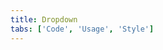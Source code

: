```yaml
---
title: Dropdown
tabs: ['Code', 'Usage', 'Style']
---
```


<ComponentCode
    name="Dropdown"
    component="dropdown"
    variation="dropdown"
    hasReactVersion
    hasLightVersion
    hasVueVersion="dropdown--default"
    >
</ComponentCode>
<ComponentCode
    name="Dropdown (Up)"
    component="dropdown"
    variation="dropdown--up"
    codepen="eeGYvQ"
    hasReactVersion
    hasLightVersion
    hasVueVersion="dropdown--default&knob-up=true"
    >
</ComponentCode>
<ComponentCode
    name="Dropdown inline"
    component="dropdown"
    variation="dropdown--inline"
    hasReactVersion
    hasVueVersion="dropdown--default&knob-inline=true"
    >
</ComponentCode>
<ComponentReact
    name="Multi select"
    component="MultiSelect"
    variation="MultiSelect"
    >
</ComponentReact>
<ComponentReact
    name="Filterable multi select"
    component="MultiSelect"
    variation="MultiSelect.Filterable"
    >
</ComponentReact>
<ComponentReact
    name="Inline multi select"
    component="MultiSelect"
    variation="MultiSelect.Inline"
    >
</ComponentReact>
<ComponentReact
    name="Combo box"
    component="ComboBox"
    >
</ComponentReact>

<ComponentDocs component="dropdown" />

